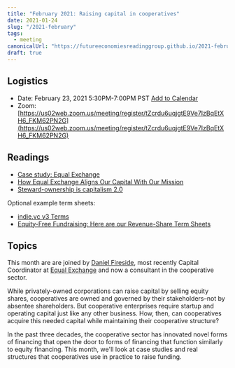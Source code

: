 ```yaml
---
title: "February 2021: Raising capital in cooperatives"
date: 2021-01-24
slug: "/2021-february"
tags:
  - meeting
canonicalUrl: "https://futureeconomiesreadinggroup.github.io/2021-february"
draft: true
---
```


## Logistics
* Date: February 23, 2021 5:30PM-7:00PM PST [Add to Calendar](https://www.addevent.com/event/ex6077558)
* Zoom: [https://us02web.zoom.us/meeting/register/tZcrdu6uqjgtE9Ve7IzBqEtXH6_FKM62PN2G](https://us02web.zoom.us/meeting/register/tZcrdu6uqjgtE9Ve7IzBqEtXH6_FKM62PN2G)


## Readings
* [Case study: Equal Exchange](https://start.coop/additional-resources/case-study-equal-exchange/)
* [How Equal Exchange Aligns Our Capital With Our Mission](https://equalexchange.coop/how-equal-exchange-aligns-our-capital-with-our-mission)
* [Steward-ownership is capitalism 2.0](https://medium.com/bettersharing/steward-ownership-is-capitalism-2-0-76a1c50a6d88)

Optional example term sheets:
* [indie.vc v3 Terms](https://www.indie.vc/notes/v3-terms)
* [Equity-Free Fundraising: Here are our Revenue-Share Term Sheets](https://ioo.coop/2020/01/equity-free-fundraising-here-are-our-revenue-share-term-sheets/)


## Topics

This month are are joined by
[Daniel Fireside](https://www.linkedin.com/in/daniel-fireside-74710220/), most
recently Capital Coordinator at [Equal Exchange](https://equalexchange.coop/)
and now a consultant in the cooperative sector.

While privately-owned corporations can raise capital by selling equity shares,
cooperatives are owned and governed by their stakeholders–not by absentee
shareholders. But cooperative enterprises require startup and operating capital
just like any other business. How, then, can cooperatives acquire this needed
capital while maintaining their cooperative structure?

In the past three decades, the cooperative sector has innovated novel forms of
financing that open the door to forms of financing that function similarly to
equity financing. This month, we'll look at case studies and real structures
that cooperatives use in practice to raise funding.
